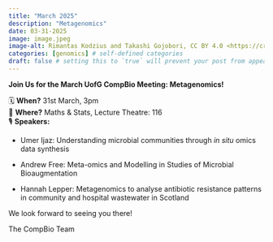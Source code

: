 ```yaml
---
title: "March 2025"
description: "Metagenomics"
date: 03-31-2025
image: image.jpeg
image-alt: Rimantas Kodzius and Takashi Gojobori, CC BY 4.0 <https://creativecommons.org/licenses/by/4.0>, via Wikimedia Commons
categories: [genomics] # self-defined categories
draft: false # setting this to `true` will prevent your post from appearing on your listing page until you're ready!
---
```


**Join Us for the March UofG CompBio Meeting: Metagenomics!**

🗓 **When?** 31st March, 3pm\
📍 **Where?** Maths & Stats, Lecture Theatre: 116\
🎙 **Speakers:**

-   Umer Ijaz: Understanding microbial communities through *in situ* omics data synthesis

-   Andrew Free: Meta-omics and Modelling in Studies of Microbial Bioaugmentation

-   Hannah Lepper: Metagenomics to analyse antibiotic resistance patterns in community and hospital wastewater in Scotland

We look forward to seeing you there!

The CompBio Team
